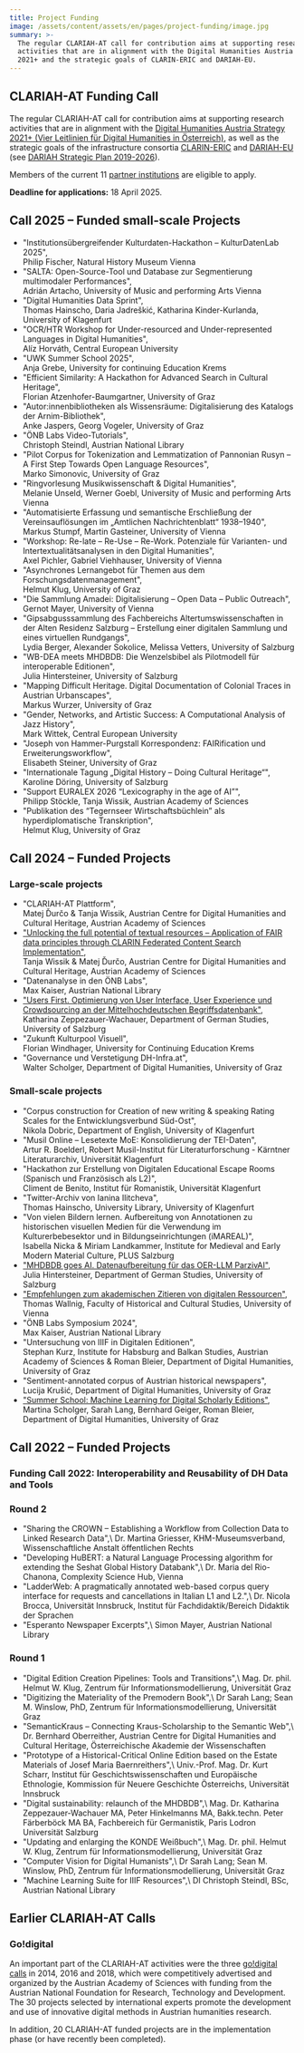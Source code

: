 ```yaml
---
title: Project Funding
image: /assets/content/assets/en/pages/project-funding/image.jpg
summary: >-
  The regular CLARIAH-AT call for contribution aims at supporting research
  activities that are in alignment with the Digital Humanities Austria Strategy
  2021+ and the strategic goals of CLARIN-ERIC and DARIAH-EU.
---
```

## CLARIAH-AT Funding Call

The regular CLARIAH-AT call for contribution aims at supporting research activities that are in alignment with the [Digital Humanities Austria Strategy 2021+ (Vier Leitlinien für Digital Humanities in Österreich)](https://gams.uni-graz.at/o:clariah.dha-strategie-2021), as well as the strategic goals of the infrastructure consortia [CLARIN-ERIC](https://www.clarin.eu/) and [DARIAH-EU](https://www.dariah.eu/) (see [DARIAH Strategic Plan 2019-2026](https://www.dariah.eu/wp-content/uploads/2019/08/Strategic-Plan_2019-2026.pdf)).

Members of the current 11 [partner institutions](https://clariah.at/en/about-clariah-at/) are eligible to apply.

**Deadline for applications:** 18 April 2025.

## Call 2025 – Funded small-scale Projects

* "Institutionsübergreifender Kulturdaten-Hackathon – KulturDatenLab 2025", \
  Philip Fischer, Natural History Museum Vienna
* "SALTA: Open-Source-Tool und Database zur Segmentierung multimodaler Performances", \
  Adrián Artacho, University of Music and performing Arts Vienna
* "Digital Humanities Data Sprint",\
  Thomas Hainscho, Daria Jadreškić, Katharina Kinder-Kurlanda, University of Klagenfurt
* "OCR/HTR Workshop for Under-resourced and Under-represented Languages in Digital Humanities", \
  Alíz Horváth, Central European University
* "UWK Summer School 2025",\
  Anja Grebe, University for continuing Education Krems
* "Efficient Similarity: A Hackathon for Advanced Search in Cultural Heritage",\
  Florian Atzenhofer-Baumgartner, University of Graz
* "Autor:innenbibliotheken als Wissensräume: Digitalisierung des Katalogs der Arnim-Bibliothek", \
  Anke Jaspers, Georg Vogeler, University of Graz
* "ÖNB Labs Video-Tutorials",\
  Christoph Steindl, Austrian National Library
* "Pilot Corpus for Tokenization and Lemmatization of Pannonian Rusyn – A First Step Towards Open Language Resources",\
  Marko Simonovic, University of Graz
* "Ringvorlesung Musikwissenschaft & Digital Humanities",\
  Melanie Unseld, Werner Goebl, University of Music and performing Arts Vienna
* "Automatisierte Erfassung und semantische Erschließung der Vereinsauflösungen im „Amtlichen Nachrichtenblatt“ 1938–1940",\
  Markus Stumpf, Martin Gasteiner, University of Vienna
* "Workshop: Re-late – Re-Use – Re-Work. Potenziale für Varianten- und Intertextualitätsanalysen in den Digital Humanities",\
  Axel Pichler, Gabriel Viehhauser, University of Vienna
* "Asynchrones Lernangebot für Themen aus dem Forschungsdatenmanagement",\
  Helmut Klug, University of Graz
* "Die Sammlung Amadei: Digitalisierung – Open Data – Public Outreach",\
  Gernot Mayer, University of Vienna
* "Gipsabgusssammlung des Fachbereichs Altertumswissenschaften in der Alten Residenz Salzburg – Erstellung einer digitalen Sammlung und eines virtuellen Rundgangs",\
  Lydia Berger, Alexander Sokolice, Melissa Vetters, University of Salzburg
* "WB-DEA meets MHDBDB: Die Wenzelsbibel als Pilotmodell für interoperable Editionen",\
  Julia Hintersteiner, University of Salzburg
* "Mapping Difficult Heritage. Digital Documentation of Colonial Traces in Austrian Urbanscapes",\
  Markus Wurzer, University of Graz
* "Gender, Networks, and Artistic Success: A Computational Analysis of Jazz History",\
  Mark Wittek, Central European University
* "Joseph von Hammer-Purgstall Korrespondenz: FAIRification und Erweiterungsworkflow",\
  Elisabeth Steiner, University of Graz
* "Internationale Tagung „Digital History – Doing Cultural Heritage“",\
  Karoline Döring, University of Salzburg
* "Support EURALEX 2026 “Lexicography in the age of AI”",\
  Philipp Stöckle, Tanja Wissik, Austrian Academy of Sciences
* "Publikation des “Tegernseer Wirtschaftsbüchlein” als hyperdiplomatische Transkription",\
  Helmut Klug, University of Graz

## Call 2024 – Funded Projects

### Large-scale projects

* "CLARIAH-AT Plattform",\
  Matej Ďurčo & Tanja Wissik, Austrian Centre for Digital Humanities and Cultural Heritage, Austrian Academy of Sciences
* ["Unlocking the full potential of textual resources – Application of FAIR data principles through CLARIN Federated Content Search Implementation"](/projects/clarin-fcs-implementation/),\
  Tanja Wissik & Matej Ďurčo, Austrian Centre for Digital Humanities and Cultural Heritage, Austrian Academy of Sciences
* "Datenanalyse in den ÖNB Labs",\
  Max Kaiser, Austrian National Library
* ["Users First. Optimierung von User Interface, User Experience und Crowdsourcing an der Mittelhochdeutschen Begriffsdatenbank"](/projects/users-first-optimierung-von-user-interface-user-experience-und-crowdsourcing-an-der-mittelhochdeutschen-begriffsdatenbank/),\
  Katharina Zeppezauer-Wachauer, Department of German Studies, University of Salzburg
* "Zukunft Kulturpool Visuell", \
  Florian Windhager, University for Continuing Education Krems
* "Governance und Verstetigung DH-Infra.at",\
  Walter Scholger, Department of Digital Humanities, University of Graz

### Small-scale projects

* "Corpus construction for Creation of new writing & speaking Rating Scales for the Entwicklungsverbund Süd-Ost",\
  Nikola Dobric, Department of English, University of Klagenfurt
* "Musil Online – Lesetexte MoE: Konsolidierung der TEI-Daten",\
  Artur R. Boelderl, Robert Musil-Institut für Literaturforschung - Kärntner Literaturarchiv, Universität Klagenfurt
* "Hackathon zur Erstellung von Digitalen Educational Escape Rooms (Spanisch und Französisch als L2)",\
  Climent de Benito, Institut für Romanistik, Universität Klagenfurt
* "Twitter-Archiv von Ianina Ilitcheva",\
  Thomas Hainscho, University Library, University of Klagenfurt
* "Von vielen Bildern lernen. Aufbereitung von Annotationen zu historischen visuellen Medien für die Verwendung im Kulturerbebesektor und in Bildungseinrichtungen (iMAREAL)", \
  Isabella Nicka & Miriam Landkammer, Institute for Medieval and Early Modern Material Culture, PLUS Salzburg
* ["MHDBDB goes AI. Datenaufbereitung für das OER-LLM ParzivAI"](/projects/mhdbdb-goes-ai/), \
  Julia Hintersteiner, Department of German Studies, University of Salzburg
* ["Empfehlungen zum akademischen Zitieren von digitalen Ressourcen"](/projects/recommendations-for-the-academic-citation-of-digital-resources/), \
  Thomas Wallnig, Faculty of Historical and Cultural Studies, University of Vienna
* "ÖNB Labs Symposium 2024", \
  Max Kaiser, Austrian National Library
* "Untersuchung von IIIF in Digitalen Editionen",\
  Stephan Kurz, Institute for Habsburg and Balkan Studies, Austrian Academy of Sciences & Roman Bleier, Department of Digital Humanities, University of Graz
* "Sentiment-annotated corpus of Austrian historical newspapers", \
  Lucija Krušić, Department of Digital Humanities, University of Graz
* ["Summer School: Machine Learning for Digital Scholarly Editions"](/projects/summer-school-ml-for-digital-editions/),\
  Martina Scholger, Sarah Lang, Bernhard Geiger, Roman Bleier, Department of Digital Humanities, University of Graz

## Call 2022 – Funded Projects

### Funding Call 2022: Interoperability and Reusability of DH Data and Tools

### Round 2

* <Link link={{"discriminant":"projects","value":"sharing-crown-establishing-workflow-collection-data-linked-research-data"}}>"Sharing the CROWN – Establishing a Workflow from Collection Data to Linked Research Data"</Link>,\
  Dr. Martina Griesser, KHM-Museumsverband, Wissenschaftliche Anstalt öffentlichen Rechts
* <Link link={{"discriminant":"projects","value":"developing-hubert-nlp-algorithm-extending-seshat-global-history-databank"}}>"Developing HuBERT: a Natural Language Processing algorithm for extending the Seshat Global History Databank"</Link>,\
  Dr. Maria del Rio-Chanona, Complexity Science Hub, Vienna
* <Link link={{"discriminant":"projects","value":"ladderweb-pragmatically-annotated-web-based-corpus-query-interface-requests-and-cancellations"}}>"LadderWeb: A pragmatically annotated web-based corpus query interface for requests and cancellations in Italian L1 and L2."</Link>,\
  Dr. Nicola Brocca, Universität Innsbruck, Institut für Fachdidaktik/Bereich Didaktik der Sprachen
* <Link link={{"discriminant":"projects","value":"esperanto-newspaper-excerpts"}}>"Esperanto Newspaper Excerpts"</Link>,\
  Simon Mayer, Austrian National Library

### Round 1

* <Link link={{"discriminant":"projects","value":"digital-edition-creation-pipelines-tools-and-transitions"}}>"Digital Edition Creation Pipelines: Tools and Transitions"</Link>,\
  Mag. Dr. phil. Helmut W. Klug, Zentrum für Informationsmodellierung, Universität Graz
* <Link link={{"discriminant":"projects","value":"digitizing-materiality-premodern-book"}}>"Digitizing the Materiality of the Premodern Book"</Link>,\
  Dr Sarah Lang; Sean M. Winslow, PhD, Zentrum für Informationsmodellierung, Universität Graz
* <Link link={{"discriminant":"projects","value":"semantickraus-connecting-kraus-scholarship-semantic-web"}}>"SemanticKraus – Connecting Kraus-Scholarship to the Semantic Web"</Link>,\
  Dr. Bernhard Oberreither, Austrian Centre for Digital Humanities and Cultural Heritage, Österreichische Akademie der Wissenschaften
* <Link link={{"discriminant":"projects","value":"prototype-historical-critical-online-edition-based-estate-materials-josef-maria-baernreither"}}>"Prototype of a Historical-Critical Online Edition based on the Estate Materials of Josef Maria Baernreithers"</Link>,\
  Univ.-Prof. Mag. Dr. Kurt Scharr, Institut für Geschichtswissenschaften und Europäische Ethnologie, Kommission für Neuere Geschichte Österreichs, Universität Innsbruck
* <Link link={{"discriminant":"projects","value":"digital-sustainability-relaunch-mhdbdb"}}>"Digital sustainability: relaunch of the MHDBDB"</Link>,\
  Mag. Dr. Katharina Zeppezauer-Wachauer MA, Peter Hinkelmanns MA, Bakk.techn. Peter Färberböck MA BA, Fachbereich für Germanistik, Paris Lodron Universität Salzburg
* <Link link={{"discriminant":"projects","value":"digital-edition-white-paper-update"}}>"Updating and enlarging the KONDE Weißbuch"</Link>,\
  Mag. Dr. phil. Helmut W. Klug, Zentrum für Informationsmodellierung, Universität Graz
* <Link link={{"discriminant":"projects","value":"computer-vision-digital-humanists"}}>"Computer Vision for Digital Humanists"</Link>,\
  Dr Sarah Lang; Sean M. Winslow, PhD, Zentrum für Informationsmodellierung, Universität Graz
* <Link link={{"discriminant":"projects","value":"machine-learning-suite-iiif-resources"}}>"Machine Learning Suite for IIIF Resources"</Link>,\
  DI Christoph Steindl, BSc, Austrian National Library

## Earlier CLARIAH-AT Calls

### Go!digital

An important part of the CLARIAH-AT activities were the three [go!digital calls](https://www.oeaw.ac.at/foerderungen/godigital) in 2014, 2016 and 2018, which were competitively advertised and organized by the Austrian Academy of Sciences with funding from the Austrian National Foundation for Research, Technology and Development. The 30 projects selected by international experts promote the development and use of innovative digital methods in Austrian humanities research.

In addition, 20 CLARIAH-AT funded projects are in the implementation phase (or have recently been completed).
